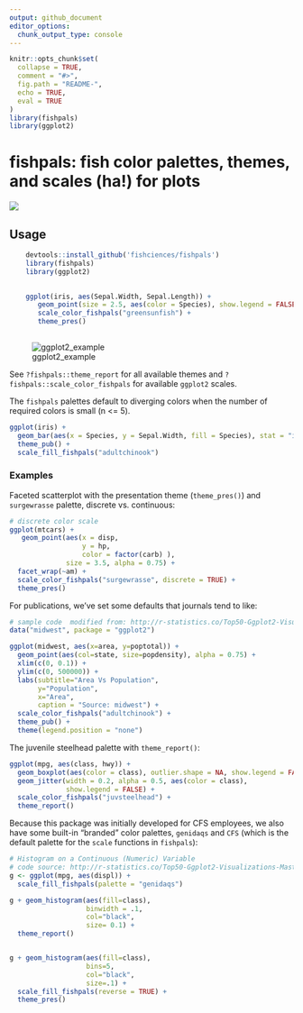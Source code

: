 ```yaml
---
output: github_document
editor_options: 
  chunk_output_type: console
---
```


<!-- README.md is generated from README.Rmd. Please edit that file -->

```r
knitr::opts_chunk$set(
  collapse = TRUE,
  comment = "#>",
  fig.path = "README-",
  echo = TRUE,
  eval = TRUE
)
library(fishpals)
library(ggplot2)
```

# fishpals: fish color palettes, themes, and scales (ha!) for plots

![](fishpals_color.png)


## Usage

```r

    devtools::install_github('fishciences/fishpals')
    library(fishpals)
    library(ggplot2)

    
    ggplot(iris, aes(Sepal.Width, Sepal.Length)) +
       geom_point(size = 2.5, aes(color = Species), show.legend = FALSE) +
       scale_color_fishpals("greensunfish") +
       theme_pres()
    
```

![ggplot2_example](https://raw.githubusercontent.com/fishsciences/fishpals/master/fishphotos/ggplot2_example.jpeg)
       
See `?fishpals::theme_report` for all available themes and `?fishpals::scale_color_fishpals` for available `ggplot2` scales. 

The `fishpals` palettes default to diverging colors when the number of required colors is small (n <= 5).

```r
ggplot(iris) +
  geom_bar(aes(x = Species, y = Sepal.Width, fill = Species), stat = "identity") +
  theme_pub() +
  scale_fill_fishpals("adultchinook")

```


### Examples

Faceted scatterplot with the presentation theme (`theme_pres()`) and `surgewrasse` palette, discrete vs. continuous:

```r
# discrete color scale
ggplot(mtcars) +
   geom_point(aes(x = disp, 
                  y = hp, 
                  color = factor(carb) ),
              size = 3.5, alpha = 0.75) +
  facet_wrap(~am) +
  scale_color_fishpals("surgewrasse", discrete = TRUE) +
  theme_pres()

```


For publications, we've set some defaults that journals tend to like:

```r
# sample code  modified from: http://r-statistics.co/Top50-Ggplot2-Visualizations-MasterList-R-Code.html
data("midwest", package = "ggplot2")

ggplot(midwest, aes(x=area, y=poptotal)) +
  geom_point(aes(col=state, size=popdensity), alpha = 0.75) +
  xlim(c(0, 0.1)) +
  ylim(c(0, 500000)) +
  labs(subtitle="Area Vs Population",
       y="Population",
       x="Area",
       caption = "Source: midwest") +
  scale_color_fishpals("adultchinook") +
  theme_pub() +
  theme(legend.position = "none")

```

The juvenile steelhead palette  with `theme_report()`:

```r

ggplot(mpg, aes(class, hwy)) + 
  geom_boxplot(aes(color = class), outlier.shape = NA, show.legend = FALSE) +
  geom_jitter(width = 0.2, alpha = 0.5, aes(color = class), 
              show.legend = FALSE) +
  scale_color_fishpals("juvsteelhead") +
  theme_report()

```


Because this package was initially developed for CFS employees, we also have some built-in "branded" color palettes, `genidaqs` and `CFS` (which is the default palette for the `scale` functions in `fishpals`):

```r
# Histogram on a Continuous (Numeric) Variable
# code source: http://r-statistics.co/Top50-Ggplot2-Visualizations-MasterList-R-Code.html
g <- ggplot(mpg, aes(displ)) + 
  scale_fill_fishpals(palette = "genidaqs")

g + geom_histogram(aes(fill=class), 
                   binwidth = .1, 
                   col="black", 
                   size= 0.1) +
  theme_report()


g + geom_histogram(aes(fill=class), 
                   bins=5, 
                   col="black", 
                   size=.1) +   
  scale_fill_fishpals(reverse = TRUE) +
  theme_pres()

```

